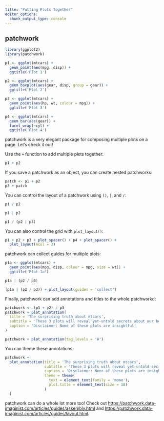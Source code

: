 ```yaml
---
title: "Putting Plots Together"
editor_options: 
  chunk_output_type: console
---
```


## patchwork

```r
library(ggplot2)
library(patchwork)

p1 <- ggplot(mtcars) + 
  geom_point(aes(mpg, disp)) + 
  ggtitle('Plot 1')

p2 <- ggplot(mtcars) + 
  geom_boxplot(aes(gear, disp, group = gear)) + 
  ggtitle('Plot 2')

p3 <- ggplot(mtcars) + 
  geom_point(aes(hp, wt, colour = mpg)) + 
  ggtitle('Plot 3')

p4 <- ggplot(mtcars) + 
  geom_bar(aes(gear)) + 
  facet_wrap(~cyl) + 
  ggtitle('Plot 4')
```

patchwork is a very elegant package for composing multiple plots on a page. 
Let's check it out!

Use the `+` function to add multiple plots together:

```r
p1 + p2
```

If you save a patchwork as an object, you can create nested patchworks:

```r
patch <- p1 + p2
p3 + patch
```

You can control the layout of a patchwork using `()`, `|`, and `/`:

```r
p1 / p2

p1 | p2

p1 / (p2 | p3)
```

You can also control the grid with `plot_layout()`:

```r
p1 + p2 + p3 + plot_spacer() + p4 + plot_spacer() +
  plot_layout(ncol = 3)
```

patchwork can collect guides for multiple plots:

```r
p1a <- ggplot(mtcars) + 
  geom_point(aes(mpg, disp, colour = mpg, size = wt)) + 
  ggtitle('Plot 1a')

p1a | (p2 / p3)

(p1a | (p2 / p3)) + plot_layout(guides = 'collect')
```

Finally, patchwork can add annotations and titles to the whole patchworkd:

```r
patchwork <- (p1 + p2) / p3
patchwork + plot_annotation(
  title = 'The surprising truth about mtcars',
  subtitle = 'These 3 plots will reveal yet-untold secrets about our beloved data-set',
  caption = 'Disclaimer: None of these plots are insightful'
)

patchwork + plot_annotation(tag_levels = 'A')
```

You can theme these annotations:

```r
patchwork + 
  plot_annotation(title = 'The surprising truth about mtcars',
                  subtitle = 'These 3 plots will reveal yet-untold secrets about our beloved data-set',
                  caption = 'Disclaimer: None of these plots are insightful',
                  theme = theme(
                    text = element_text(family = 'mono'),
                    plot.title = element_text(size = 18)
                  )
  )
```

patchwork can do a whole lot more too! Check out <https://patchwork.data-imaginist.com/articles/guides/assembly.html> and <https://patchwork.data-imaginist.com/articles/guides/layout.html>.
